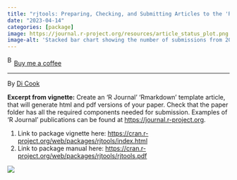 ```yaml
---
title: "rjtools: Preparing, Checking, and Submitting Articles to the 'R Journal'"
date: "2023-04-14"
categories: [package]
image: https://journal.r-project.org/resources/article_status_plot.png
image-alt: 'Stacked bar chart showing the number of submissions from 2019 to 2022, categorized by status: rejected (peach), in progress (blue), and accepted/published (green). The total count increases each year, with a notable rise in in-progress submissions in 2022.'
---
```


<link href="https://fonts.googleapis.com/css?family=Cookie" rel="stylesheet"><a class="bmc-button" target="_blank" href="https://www.buymeacoffee.com/JoscelinRocha">![Buy me a coffee](https://cdn.buymeacoffee.com/buttons/bmc-new-btn-logo.svg){alt="Buy me a coffee" width="15" height="21"}Buy me a coffee</a>

------------------------------------------------------------------------

By [Di Cook](https://cran.r-project.org/web/packages/rjtools/index.html)

**Excerpt from vignette:** Create an 'R Journal' 'Rmarkdown' template article, that will generate html and pdf versions of your paper. Check that the paper folder has all the required components needed for submission. Examples of 'R Journal' publications can be found at <https://journal.r-project.org>.

1.  Link to package vignette here: <https://cran.r-project.org/web/packages/rjtools/index.html>
2.  Link to package manual here: <https://cran.r-project.org/web/packages/rjtools/rjtools.pdf>

![](https://journal.r-project.org/resources/article_status_plot.png)
